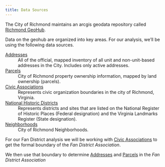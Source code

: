 ```yaml
---
title: Data Sources
---
```



The City of Richmond maintains an arcgis geodata repository called [Richmond GeoHub](https://richmond-geo-hub-cor.hub.arcgis.com).

Data on the geohub are organized into key areas.  For our analysis, we'll be using the 
following data sources.

[Addresses](https://richmond-geo-hub-cor.hub.arcgis.com/datasets/674d645c444f4191998f0ebb96e56047_0/explore?location=37.527383%2C-77.493413%2C10.99)
: All of the official, mapped inventory of all unit and non-unit-based addresses in the City. Includes only active addresses.

[Parcels](https://richmond-geo-hub-cor.hub.arcgis.com/datasets/fbfce2aab2a44c05bc0abc2d6ea7e54a_0/explore?location=37.525465%2C-77.493422%2C10.60)
: City of Richmond property ownership information, mapped by land ownership (parcels).

[Civic Associations](https://richmond-geo-hub-cor.hub.arcgis.com/datasets/be39ce592f3e4419babe11d1b967e2f3_0/explore?location=37.528836%2C-77.494197%2C10.96)
: Represents civic organization boundaries in the city of Richmond, Virginia.

[National Historic Districts](https://richmond-geo-hub-cor.hub.arcgis.com/datasets/38bd0df47c6440528c2ef22daaf81883_0/explore?location=37.550339%2C-77.468606%2C14.93)
: Represents districts and sites that are listed on the National Register of Historic Places (Federal designation) and the Virginia Landmarks Register (State designation).

[Neighborhoods](https://richmond-geo-hub-cor.hub.arcgis.com/datasets/7a0ffef23d16461e9728c065f27b2790_0/explore?location=37.525021%2C-77.493427%2C10.73)
: City of Richmond Neighborhoods.

For our Fan District analysis we will be working with [Civic Associations](https://richmond-geo-hub-cor.hub.arcgis.com/datasets/be39ce592f3e4419babe11d1b967e2f3_0/explore?location=37.528836%2C-77.494197%2C10.96)
to get the formal boundary of the *Fan District Association*.

We then use that boundary to determine [Addresses](https://richmond-geo-hub-cor.hub.arcgis.com/datasets/674d645c444f4191998f0ebb96e56047_0/explore?location=37.527383%2C-77.493413%2C10.99)
and [Parcels](https://richmond-geo-hub-cor.hub.arcgis.com/datasets/fbfce2aab2a44c05bc0abc2d6ea7e54a_0/explore?location=37.525465%2C-77.493422%2C10.60)
in the *Fan District Association*
